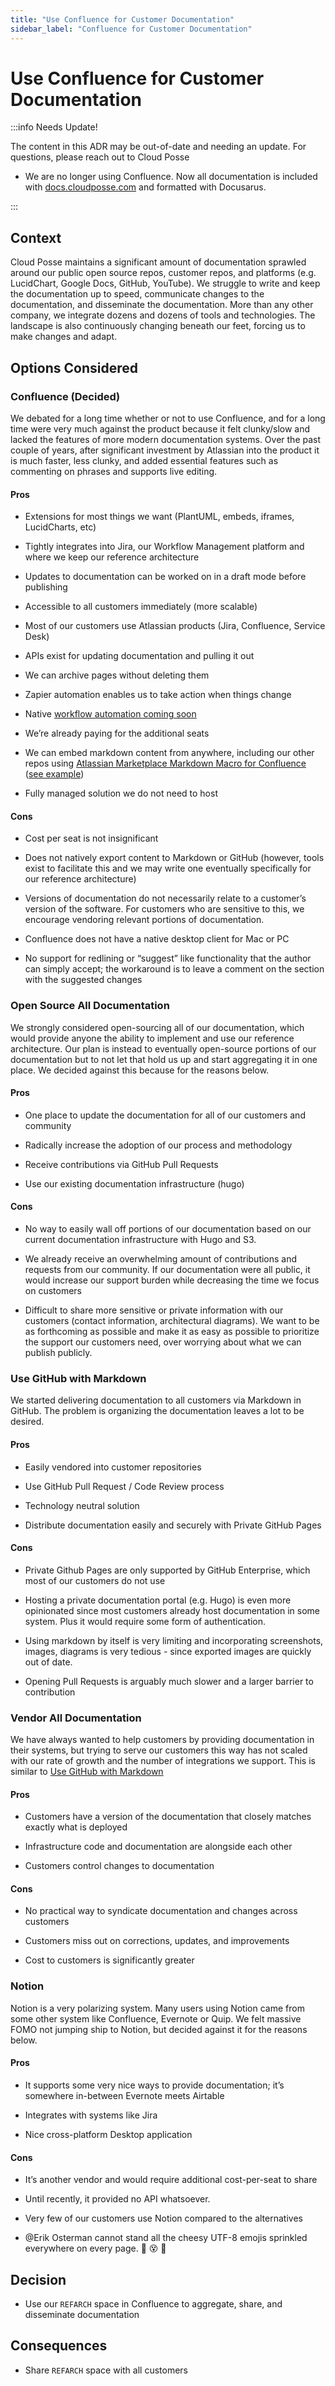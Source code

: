 ```yaml
---
title: "Use Confluence for Customer Documentation"
sidebar_label: "Confluence for Customer Documentation"
---
```


# Use Confluence for Customer Documentation

:::info Needs Update!

The content in this ADR may be out-of-date and needing an update. For questions, please reach out to Cloud Posse

- We are no longer using Confluence. Now all documentation is included with [docs.cloudposse.com](https://docs.cloudposse.com/) and formatted with Docusarus.

:::

## Context

Cloud Posse maintains a significant amount of documentation sprawled around our public open source repos, customer repos, and platforms (e.g. LucidChart, Google Docs, GitHub, YouTube). We struggle to write and keep the documentation up to speed, communicate changes to the documentation, and disseminate the documentation. More than any other company, we integrate dozens and dozens of tools and technologies. The landscape is also continuously changing beneath our feet, forcing us to make changes and adapt.

## Options Considered

### Confluence (Decided)

We debated for a long time whether or not to use Confluence, and for a long time were very much against the product because it felt clunky/slow and lacked the features of more modern documentation systems. Over the past couple of years, after significant investment by Atlassian into the product it is much faster, less clunky, and added essential features such as commenting on phrases and supports live editing.

#### Pros

- Extensions for most things we want (PlantUML, embeds, iframes, LucidCharts, etc)

- Tightly integrates into Jira, our Workflow Management platform and where we keep our reference architecture

- Updates to documentation can be worked on in a draft mode before publishing

- Accessible to all customers immediately (more scalable)

- Most of our customers use Atlassian products (Jira, Confluence, Service Desk)

- APIs exist for updating documentation and pulling it out

- We can archive pages without deleting them

- Zapier automation enables us to take action when things change

- Native [workflow automation coming soon](https://www.youtube.com/watch?v=N8WCeJldvFs)

- We’re already paying for the additional seats

- We can embed markdown content from anywhere, including our other repos using [Atlassian Marketplace Markdown Macro for Confluence](https://marketplace.atlassian.com/apps/1211438/markdown-macro-for-confluence?hosting=cloud&tab=overview)
([see example](/components/library/aws/account-settings/))

- Fully managed solution we do not need to host

#### Cons

- Cost per seat is not insignificant

- Does not natively export content to Markdown or GitHub (however, tools exist to facilitate this and we may write one eventually specifically for our reference architecture)

- Versions of documentation do not necessarily relate to a customer’s version of the software. For customers who are sensitive to this, we encourage vendoring relevant portions of documentation.

- Confluence does not have a native desktop client for Mac or PC

- No support for redlining or “suggest” like functionality that the author can simply accept; the workaround is to leave a comment on the section with the suggested changes

### Open Source All Documentation

We strongly considered open-sourcing all of our documentation, which would provide anyone the ability to implement and use our reference architecture.  Our plan is instead to eventually open-source portions of our documentation but to not let that hold us up and start aggregating it in one place. We decided against this because for the reasons below.

#### Pros

- One place to update the documentation for all of our customers and community

- Radically increase the adoption of our process and methodology

- Receive contributions via GitHub Pull Requests

- Use our existing documentation infrastructure (hugo)

#### Cons

- No way to easily wall off portions of our documentation based on our current documentation infrastructure with Hugo and S3.

- We already receive an overwhelming amount of contributions and requests from our community. If our documentation were all public, it would increase our support burden while decreasing the time we focus on customers

- Difficult to share more sensitive or private information with our customers (contact information, architectural diagrams). We want to be as forthcoming as possible and make it as easy as possible to prioritize the support our customers need, over worrying about what we can publish publicly.

### Use GitHub with Markdown

We started delivering documentation to all customers via Markdown in GitHub. The problem is organizing the documentation leaves a lot to be desired.

#### Pros

- Easily vendored into customer repositories

- Use GitHub Pull Request / Code Review process

- Technology neutral solution

- Distribute documentation easily and securely with Private GitHub Pages

#### Cons

- Private Github Pages are only supported by GitHub Enterprise, which most of our customers do not use

- Hosting a private documentation portal (e.g. Hugo) is even more opinionated since most customers already host documentation in some system. Plus it would require some form of authentication.

- Using markdown by itself is very limiting and incorporating screenshots, images, diagrams is very tedious - since exported images are quickly out of date.

- Opening Pull Requests is arguably much slower and a larger barrier to contribution

### Vendor All Documentation

We have always wanted to help customers by providing documentation in their systems, but trying to serve our customers this way has not scaled with our rate of growth and the number of integrations we support. This is similar to [Use GitHub with Markdown](#)

#### Pros

- Customers have a version of the documentation that closely matches exactly what is deployed

- Infrastructure code and documentation are alongside each other

- Customers control changes to documentation

#### Cons

- No practical way to syndicate documentation and changes across customers

- Customers miss out on corrections, updates, and improvements

- Cost to customers is significantly greater

### Notion

Notion is a very polarizing system. Many users using Notion came from some other system like Confluence, Evernote or Quip. We felt massive FOMO not jumping ship to Notion, but decided against it for the reasons below.

#### Pros

- It supports some very nice ways to provide documentation; it’s somewhere in-between Evernote meets Airtable

- Integrates with systems like Jira

- Nice cross-platform Desktop application

#### Cons

- It’s another vendor and would require additional cost-per-seat to share

- Until recently, it provided no API whatsoever.

- Very few of our customers use Notion compared to the alternatives

- @Erik Osterman cannot stand all the cheesy UTF-8 emojis sprinkled everywhere on every page. 🚀 😵 💩

## Decision

- Use our `REFARCH` space in Confluence to aggregate, share, and disseminate documentation

## Consequences

- Share `REFARCH` space with all customers


